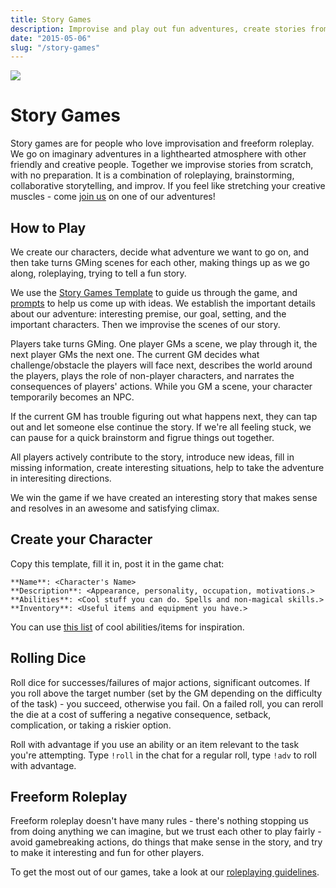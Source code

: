 ```yaml
---
title: Story Games
description: Improvise and play out fun adventures, create stories from scratch, with no preparation.
date: "2015-05-06"
slug: "/story-games"
---
```


<div  class="header-img"><img src="./story-games/valley_cropped.png"></div>

# Story Games

Story games are for people who love improvisation and freeform roleplay. We go on imaginary adventures in a lighthearted atmosphere with other friendly and creative people. Together we improvise stories from scratch, with no preparation. It is a combination of roleplaying, brainstorming, collaborative storytelling, and improv. If you feel like stretching your creative muscles - come [join us](https://discord.gg/gNrJJNMuyD) on one of our adventures!

<!-- 
The goal of story games is to improvise and play out fun adventures, create stories from scratch, with no preparation. It is a combination of brainstorming, collaborative storytelling, freeform roleplay, and improv.  -->

## How to Play
We create our characters, decide what adventure we want to go on, and then take turns GMing scenes for each other, making things up as we go along, roleplaying, trying to tell a fun story.

<!-- 
We are both players and GMs of our story, at the same time. We create our characters, decide what adventure to go on, set up the scenes, and play through them, trying to tell a fun story and resolve it in an awesome and satisfying climax.
 -->

We use the [Story Games Template](https://docs.google.com/document/d/1Eg6jXg47vivpyKBfPQnO_SKSV0BIO1RMurGhRSc1rDA/) to guide us through the game, and [prompts](https://rpgadventures.io/prompts) to help us come up with ideas. We establish the important details about our adventure: interesting premise, our goal, setting, and the important characters. Then we improvise the scenes of our story.

Players take turns GMing. One player GMs a scene, we play through it, the next player GMs the next one. The current GM decides what challenge/obstacle the players will face next, describes the world around the players, plays the role of non-player characters, and narrates the consequences of players' actions. While you GM a scene, your character temporarily becomes an NPC. 

If the current GM has trouble figuring out what happens next, they can tap out and let someone else continue the story. If we're all feeling stuck, we can pause for a quick brainstorm and figrue things out together. 

All players actively contribute to the story, introduce new ideas, fill in missing information, create interesting situations, help to take the adventure in interesiting directions.

We win the game if we have created an interesting story that makes sense and resolves in an awesome and satisfying climax.

<!-- told a story. ends in climax. had an exciting adventure, lots of fun, and made some friends.  -->

## Create your Character

Copy this template, fill it in, post it in the game chat:

```
**Name**: <Character's Name>
**Description**: <Appearance, personality, occupation, motivations.>
**Abilities**: <Cool stuff you can do. Spells and non-magical skills.>
**Inventory**: <Useful items and equipment you have.>
```
You can use [this list](http://playmirage.io/all-powers) of cool abilities/items for inspiration.


## Rolling Dice
Roll dice for successes/failures of major actions, significant outcomes. If you roll above the target number (set by the GM depending on the difficulty of the task) - you succeed, otherwise you fail. On a failed roll, you can reroll the die at a cost of suffering a negative consequence, setback, complication, or taking a riskier option.

Roll with advantage if you use an ability or an item relevant to the task you're attempting. Type `!roll` in the chat for a regular roll, type `!adv` to roll with advantage.

## Freeform Roleplay
Freeform roleplay doesn't have many rules - there's nothing stopping us from doing anything we can imagine, but we trust each other to play fairly - avoid gamebreaking actions, do things that make sense in the story, and try to make it interesting and fun for other players.

To get the most out of our games, take a look at our [roleplaying guidelines](https://rpgadventures.io/roleplaying-guidelines).
